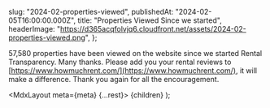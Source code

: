 
  slug: "2024-02-properties-viewed",
  publishedAt: "2024-02-05T16:00:00.000Z",
  title: "Properties Viewed Since we started",
  headerImage:
    "https://d365acqfolvjq6.cloudfront.net/assets/2024-02-properties-viewed.png",
};

57,580 properties have been viewed on the website since we started Rental Transparency. Many thanks. Please add you your rental reviews to [https://www.howmuchrent.com/](https://www.howmuchrent.com/), it will make a difference. 
Thank you again for all the encouragement. 

  <MdxLayout meta={meta} {...rest}>
    {children}
  </MdxLayout>
);

